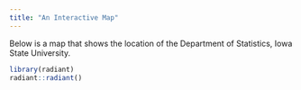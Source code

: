 ---
title: "An Interactive Map"
---

Below is a map that shows the location of the
Department of Statistics, Iowa State University.

```{r out.width='100%', echo=FALSE}
library(radiant)
radiant::radiant()
```